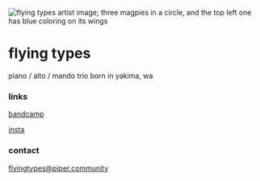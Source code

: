 
<div class="background">
<div class="content">

![flying types artist image; three magpies in a circle, and the top left one has blue coloring on its wings](/img/Flying-Types_Remembrance_Artist-Image.png)

# flying types

piano / alto / mando trio born in yakima, wa

### links

[bandcamp](https://flyingtypes.bandcamp.com)

[insta](https://instagram.com/flyingtypes)

### contact

[flyingtypes@piper.community](mailto:flyingtypes@piper.community)

</div>
</div>